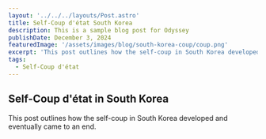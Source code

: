 ```yaml
---
layout: '../../../layouts/Post.astro'
title: Self-Coup d'état South Korea
description: This is a sample blog post for Odyssey
publishDate: December 3, 2024
featuredImage: '/assets/images/blog/south-korea-coup/coup.png'
excerpt: 'This post outlines how the self-coup in South Korea developed and eventually came to an end.'
tags: 
  - Self-Coup d'état
---
```



## Self-Coup d'état in South Korea

This post outlines how the self-coup in South Korea developed and eventually came to an end.

<YouTubeEmbed url="https://youtu.be/i16yb_rudDQ?si=1_GJbNX9jCSKlEb_" rounded />
